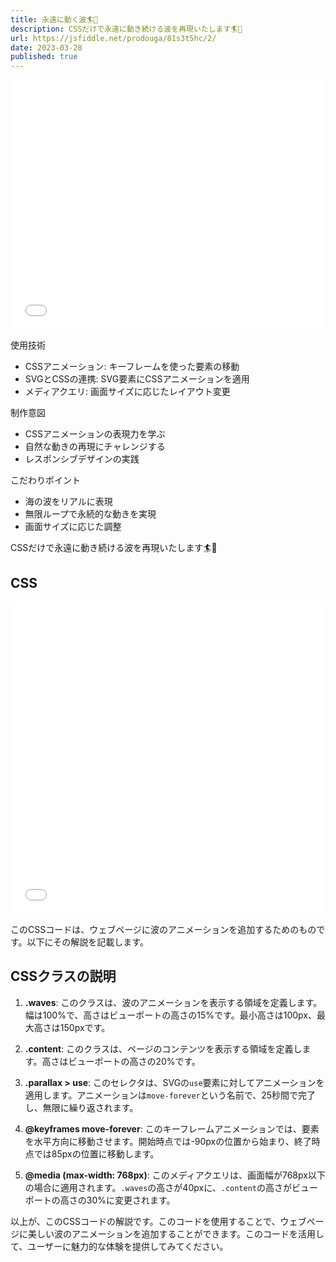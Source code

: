 ```yaml
---
title: 永遠に動く波🏄🌊
description: CSSだけで永遠に動き続ける波を再現いたします🏄🌊
url: https://jsfiddle.net/prodouga/81s3t5hc/2/
date: 2023-03-28
published: true
---
```


<iframe width="100%" height="400" src="//jsfiddle.net/prodouga/81s3t5hc/2/embedded/result/" allowfullscreen="allowfullscreen" allowpaymentrequest frameborder="0"></iframe>

使用技術
- CSSアニメーション: キーフレームを使った要素の移動
- SVGとCSSの連携: SVG要素にCSSアニメーションを適用
- メディアクエリ: 画面サイズに応じたレイアウト変更

制作意図  
- CSSアニメーションの表現力を学ぶ
- 自然な動きの再現にチャレンジする
- レスポンシブデザインの実践

こだわりポイント
- 海の波をリアルに表現
- 無限ループで永続的な動きを実現
- 画面サイズに応じた調整

CSSだけで永遠に動き続ける波を再現いたします🏄🌊

## CSS

<iframe width="100%" height="500" src="//jsfiddle.net/prodouga/81s3t5hc/2/embedded/css/dark/" allowfullscreen="allowfullscreen" allowpaymentrequest frameborder="0"></iframe>


このCSSコードは、ウェブページに波のアニメーションを追加するためのものです。以下にその解説を記載します。

## CSSクラスの説明

1. **.waves**: このクラスは、波のアニメーションを表示する領域を定義します。幅は100%で、高さはビューポートの高さの15%です。最小高さは100px、最大高さは150pxです。

2. **.content**: このクラスは、ページのコンテンツを表示する領域を定義します。高さはビューポートの高さの20%です。

3. **.parallax > use**: このセレクタは、SVGの`use`要素に対してアニメーションを適用します。アニメーションは`move-forever`という名前で、25秒間で完了し、無限に繰り返されます。

4. **@keyframes move-forever**: このキーフレームアニメーションでは、要素を水平方向に移動させます。開始時点では-90pxの位置から始まり、終了時点では85pxの位置に移動します。

5. **@media (max-width: 768px)**: このメディアクエリは、画面幅が768px以下の場合に適用されます。`.waves`の高さが40pxに、`.content`の高さがビューポートの高さの30%に変更されます。

以上が、このCSSコードの解説です。このコードを使用することで、ウェブページに美しい波のアニメーションを追加することができます。このコードを活用して、ユーザーに魅力的な体験を提供してみてください。